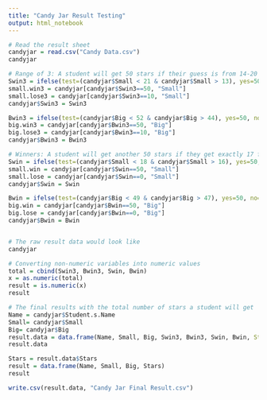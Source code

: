 ```yaml
---
title: "Candy Jar Result Testing"
output: html_notebook
---
```

```r
# Read the result sheet
candyjar = read.csv("Candy Data.csv")
candyjar
```
```r
# Range of 3: A student will get 50 stars if their guess is from 14-20 for the small jar or/and 45-51 for the big jar
Swin3 = ifelse(test=(candyjar$Small < 21 & candyjar$Small > 13), yes=50, no=10)
small.win3 = candyjar[candyjar$Swin3==50, "Small"]
small.lose3 = candyjar[candyjar$Swin3==10, "Small"]
candyjar$Swin3 = Swin3

Bwin3 = ifelse(test=(candyjar$Big < 52 & candyjar$Big > 44), yes=50, no=10)
big.win3 = candyjar[candyjar$Bwin3==50, "Big"]
big.lose3 = candyjar[candyjar$Bwin3==10, "Big"]
candyjar$Bwin3 = Bwin3

# Winners: A student will get another 50 stars if they get exactly 17 for the small jara or/and 48 for the big jar
Swin = ifelse(test=(candyjar$Small < 18 & candyjar$Small > 16), yes=50, no=0)
small.win = candyjar[candyjar$Swin==50, "Small"]
small.lose = candyjar[candyjar$Swin==0, "Small"]
candyjar$Swin = Swin

Bwin = ifelse(test=(candyjar$Big < 49 & candyjar$Big > 47), yes=50, no=0)
big.win = candyjar[candyjar$Bwin==50, "Big"]
big.lose = candyjar[candyjar$Bwin==0, "Big"]
candyjar$Bwin = Bwin


# The raw result data would look like
candyjar
``` 
```r
# Converting non-numeric variables into numeric values
total = cbind(Swin3, Bwin3, Swin, Bwin)
x = as.numeric(total)
result = is.numeric(x)
result
```
```r
# The final results with the total number of stars a student will get
Name = candyjar$Student.s.Name
Small= candyjar$Small
Big= candyjar$Big
result.data = data.frame(Name, Small, Big, Swin3, Bwin3, Swin, Bwin, Stars = rowSums(total))
result.data

```
```r
Stars = result.data$Stars
result = data.frame(Name, Small, Big, Stars)
result
```
```r
write.csv(result.data, "Candy Jar Final Result.csv")
```







